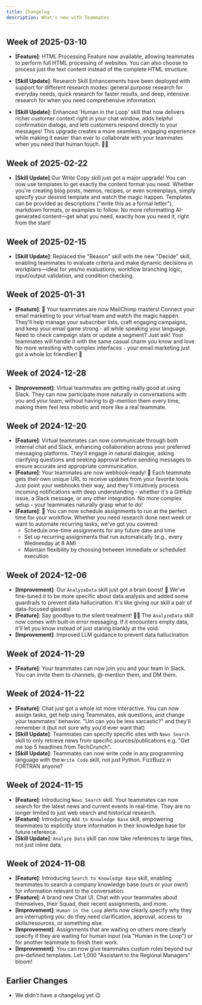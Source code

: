 ```yaml
---
title: Changelog
description: What's new with Teammates
---
```


## Week of 2025-03-10

- **[Feature]**: HTML Processing Feature now available, allowing teammates to perform full HTML processing of websites. You can also choose to process just the text content instead of the complete HTML structure.

- **[Skill Update]**: Research Skill Enhancements have been deployed with support for different research modes: general purpose research for everyday needs, quick research for faster results, and deep, intensive research for when you need comprehensive information.

- **[Skill Update]**: Enhanced 'Human in the Loop' skill that now delivers richer customer context right in your chat window, adds helpful confirmation dialogs, and lets customers respond directly to your messages! This upgrade creates a more seamless, engaging experience while making it easier than ever to collaborate with your teammates when you need that human touch. 🤝💬

## Week of 2025-02-22

- **[Skill Update]** Our Write Copy skill just got a major upgrade! You can now use templates to get exactly the content format you need. Whether you're creating blog posts, memos, recipes, or even screenplays, simply specify your desired template and watch the magic happen. Templates can be provided as descriptions ("write this as a formal letter"), markdown formats, or examples to follow. No more reformatting AI-generated content—get what you need, exactly how you need it, right from the start!

## Week of 2025-02-15

- **[Skill Update]**: Replaced the "Reason" skill with the new "Decide" skill, enabling teammates to evaluate criteria and make dynamic decisions in workplans—ideal for yes/no evaluations, workflow branching logic, input/output validation, and condition checking.

## Week of 2025-01-31

- **[Feature]**: 📧 Your teammates are now MailChimp masters! Connect your email marketing to your virtual team and watch the magic happen. They'll help manage your subscriber lists, craft engaging campaigns, and keep your email game strong - all while speaking your language. Need to check campaign stats or update a segment? Just ask! Your teammates will handle it with the same casual charm you know and love. No more wrestling with complex interfaces - your email marketing just got a whole lot friendlier! 🎯

## Week of 2024-12-28

- **[Improvement]**: Virtual teammates are getting really good at using Slack. They can now participate more naturally in conversations with you and your team, without having to @-mention them every time, making them feel less robotic and more like a real teammate.

## Week of 2024-12-20

- **[Feature]**: Virtual teammates can now communicate through both internal chat and Slack, enhancing collaboration across your preferred messaging platforms. They'll engage in natural dialogue, asking clarifying questions and seeking approval before sending messages to ensure accurate and appropriate communication.
- **[Feature]**: Your teammates are now webhook-ready! 🎯 Each teammate gets their own unique URL to receive updates from your favorite tools. Just point your webhooks their way, and they'll intuitively process incoming notifications with deep understanding - whether it's a GitHub issue, a Slack message, or any other integration. No more complex setup - your teammates naturally grasp what to do!
- **[Feature]**: 📅 You can now schedule assignments to run at the perfect time for your workflow. Whether you need research done next week or want to automate recurring tasks, we've got you covered:
  - Schedule one-time assignments for any future date and time
  - Set up recurring assignments that run automatically (e.g., every Wednesday at 8 AM)
  - Maintain flexibility by choosing between immediate or scheduled execution

## Week of 2024-12-06
- **[Improvement]**: Our `AnalyzeData` skill just got a brain boost! 🧠 We've fine-tuned it to be more specific about data analysis and added some guardrails to prevent data hallucination. It's like giving our skill a pair of data-focused glasses!
- **[Feature]**: Say goodbye to the silent treatment! 🙅‍♂️ The `AnalyzeData` skill now comes with built-in error messaging. If it encounters empty data, it'll let you know instead of just staring blankly at the void.
- **[Improvement]**: Improved LLM guidance to prevent data hallucination

## Week of 2024-11-29
- **[Feature]**: Your teammates can now join you and your team in Slack. You can invite them to channels, @-mention them, and DM them.

## Week of 2024-11-22
- **[Feature]**: Chat just got a whole lot more interactive. You can now assign tasks, get help using Teammates, ask questions, and change your teammates' behavior. "Um can you be less sarcastic?" and they'll remember it (but not sure why you'd ever want that)
- **[Skill Update]**: Teammates can specify specific sites with `News Search` skill to only retrieve news from specific sources/publications e.g. "Get me top 5 headlines from TechCrunch".
- **[Skill Update]**: Teammates can now write code in any programming language with the `Write Code` skill, not just Python. FizzBuzz in FORTRAN anyone?

## Week of 2024-11-15
- **[Feature]**: Introducing `News Search` skill. Your teammates can now search for the latest news and current events in real-time. They are no longer limited to just web search and historical research.
- **[Feature]**: Introducing `Add to Knowledge Base` skill, empowering teammates to explicitly store information in their knowledge base for future reference.
- **[Skill Update]**: `Analyze Data` skill can now take references to large files, not just inline data.

## Week of 2024-11-08
- **[Feature]**: Introducing `Search to Knowledge Base` skill, enabling teammates to search a company knowledge base (ours or your own!) for information relevant to the conversation.
- **[Feature]**: A brand new Chat UI. Chat with your teammates about themselves, their Squad, their recent assignments, and more.
- **[Improvement]**: `Human in the Loop` alerts now clearly specify why they are interrupting you: do they need clarification, approval, access to skills/resources, or something else.
- **[Improvement]**: Assignments that are waiting on others more clearly specify if they are waiting for human input (via "Human in the Loop") or for another teammate to finish their work.
- **[Improvement]**: You can now give teammates custom roles beyond our pre-defined templates. Let 1,000 "Assistant to the Regional Managers" bloom!

## Earlier Changes
- We didn't have a changelog yet 😉